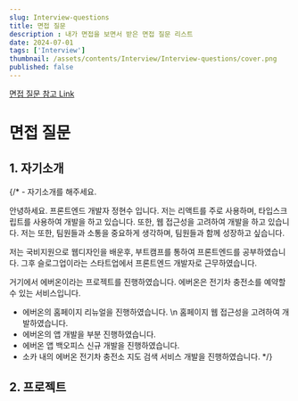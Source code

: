 ```yaml
---
slug: Interview-questions
title: 면접 질문
description : 내가 면접을 보면서 받은 면접 질문 리스트
date: 2024-07-01
tags: ['Interview']
thumbnail: /assets/contents/Interview/Interview-questions/cover.png
published: false
---
```


[면접 질문 참고 Link](https://velog.io/@qnrjs42/23.10-24.01-3%EB%85%84%EC%B0%A8-%ED%94%84%EB%A1%A0%ED%8A%B8%EC%97%94%EB%93%9C-%EB%A9%B4%EC%A0%91-%EB%95%8C-%EB%B0%9B%EC%95%98%EB%8D%98-%EC%A7%88%EB%AC%B8%EA%B3%BC-%EB%8A%90%EB%82%80-%EC%A0%90-react#1-%EC%9E%90%EA%B8%B0%EC%86%8C%EA%B0%9C%ED%95%B4%EC%A3%BC%EC%84%B8%EC%9A%94)

# 면접 질문

## 1. 자기소개

{/* - 자기소개를 해주세요.

  안녕하세요. 프론트엔드 개발자 정현수 입니다. 
  저는 리액트를 주로 사용하며, 타입스크립트를 사용하여 개발을 하고 있습니다. 
  또한, 웹 접근성을 고려하여 개발을 하고 있습니다. 
  저는 또한, 팀원들과 소통을 중요하게 생각하며, 팀원들과 함께 성장하고 싶습니다.

  저는 국비지원으로 웹디자인을 배운후, 부트캠프를 통하여 프론트엔드를 공부하였습니다. 
  그후 슬로그업이라는 스타트업에서 프론트엔드 개발자로 근무하였습니다. 

  거기에서 에버온이라는 프로젝트를 진행하였습니다. 
  에버온은 전기차 충전소를 예약할 수 있는 서비스입니다. 

  - 에버온의 홈페이지 리뉴얼을 진행하였습니다. \n 홈페이지 웹 접근성을 고려하여 개발하였습니다.
  - 에버온의 앱 개발을 부분 진행하였습니다.
  - 에버온 앱 백오피스 신규 개발을 진행하였습니다.
  - 소카 내의 에버온 전기차 충전소 지도 검색 서비스 개발을 진행하였습니다. */}


## 2. 프로젝트

{/* - 프로젝트를 하나 소개해주세요. */}

## 3. 프로젝트 질문
{/* 
- 프로젝트를 하면서 어려웠던 점이 있나요?

- 프로젝트를 하면서 가장 자신있는 부분이 무엇인가요?

- 프로젝트를 하면서 사용한 기술 스택은 무엇인가요?

- 프로젝트를 하면서 사용한 기술 중 익숙한 기술은 무엇인가요?

- 프로젝트를 하면서 사용한 기술 중 익숙하지 않은 기술은 무엇인가요?

- 프로젝트를 하면서 사용한 기술 중 공부하면서 가장 어려웠던 기술은 무엇인가요? */}

## 4. 기술 질문
{/* 
- 리엑트 렌더링 방식에 대해 설명해주세요.

- 렌더링 최적화 방법에 대해 설명해주세요.

- 부모 페이지에서 section이 세개가 있다. 각 section은 overflow는 scroll이 된다. 
  scroll 하다가 부모 페이지에서 렌더링이 일어날때, scroll의 위치도 초기화가 되는데 이를 방지하는 방법은 무엇이 있을까요?

    ㄴ scroll 위치를 저장하는 방법이 있습니다. scroll 위치를 저장하는 방법을 사용하여 scroll 위치를 초기화하지 않도록 할 수 있습니다.

- atomic design에 대해 설명해주세요.

  - 사용하면서 단점이 무엇이라고 생각하나요?

    ㄴ atomic design은 재사용성이 높아지고, 유지보수가 쉬워지는 장점이 있지만, 컴포넌트의 수가 많아지면 관리하기 힘들다는 단점이 있습니다.
    ㄴ 또한, atomic design을 사용하면서 컴포넌트의 수가 많아지면서, 컴포넌트의 이름을 지을 때 어려움을 겪을 수 있습니다.
    ㄴ 상태 관리를 하기 위해 context api나 redux를 사용할 때, atomic design을 사용하면서 상태를 관리하기 어려울 수 있습니다.

- react hooks에 대해 설명해주세요.
React 16.8 버전부터 도입된 새로운 기능으로, 함수형 컴포넌트에서 상태 관리, 생명주기, 다른 React 기능 등을 사용할 수 있도록 해주는 함수입니다. 
덕분에 클래스형 컴포넌트 없이도 리액트의 다양한 기능들을 활용할 수 있게 되었습니다.
 

리액트 Hook 사용 이유와 강점
리액트 Hook은 리액트 16.8 버전부터 도입된 새로운 기능으로, 함수형 컴포넌트에서 상태 관리, 생명주기, 다른 React 기능 등을 사용할 수 있도록 해주는 함수입니다. 덕분에 클래스형 컴포넌트 없이도 리액트의 다양한 기능들을 활용할 수 있게 되었습니다.

1. Hook 사용 이유

클래스형 컴포넌트의 단점 해결:
코드 가독성 저하: 클래스형 컴포넌트는 JSX, 클래스 메서드, 생명주기 메서드 등이 뒤섞여 있어 코드를 이해하기 어렵고 유지 관리하기 어려웠습니다.
코드 중복: 비슷한 기능을 가진 컴포넌트를 작성할 때 코드 중복이 발생하기 쉬웠습니다.
함수형 컴포넌트의 장점 강화:
간결한 코드: 함수형 컴포넌트는 단순하고 선언적인 코드로 작성되어 가독성이 높고 이해하기 쉽습니다.
재사용성: 함수형 컴포넌트는 재사용 가능한 코드 블록으로 작성되어 코드 중복을 줄이고 개발 효율성을 높일 수 있습니다.

2. Hook 사용 시 강점

간결한 코드: 클래스형 컴포넌트에 비해 코드가 더 간결하고 직관적이며, 이해하기 쉽습니다. 예를 들어, 상태 변수를 관리하기 위해 클래스형 컴포넌트에서는 constructor와 setState 메서드를 사용해야 했지만, 함수형 컴포넌트에서는 useState Hook을 사용하면 간단하게 작성할 수 있습니다.
```jsx 
// 클래스형 컴포넌트
class Counter extends React.Component {
  constructor(props) {
    super(props);
    this.state = { count: 0 };
  }

  handleClick = () => {
    this.setState((prevState) => ({ count: prevState.count + 1 }));
  };

  render() {
    return (
      <div>
        <p>현재 카운트: {this.state.count}</p>
        <button onClick={this.handleClick}>카운트 증가</button>
      </div>
    );
  }
}
```

```jsx 
// 함수형 컴포넌트
import React, { useState } from 'react';

function Counter() {
  const [count, setCount] = useState(0);

  return (
    <div>
      <p>현재 카운트: {count}</p>
      <button onClick={() => setCount(count + 1)}>카운트 증가</button>
    </div>
  );
}
```
유지 관리 용이: 코드가 모듈화되어 있어 유지 관리가 용이합니다. Hook은 재사용 가능한 코드 블록으로 작성되어 여러 컴포넌트에서 공유하여 사용할 수 있기 때문에 코드 중복을 줄이고 코드를 이해하고 유지 관리하기 쉬워집니다.
재사용성: Hook은 재사용 가능한 코드 블록으로 작성되어 여러 컴포넌트에서 공유하여 사용할 수 있습니다. 이를 통해 코드 중복을 줄이고 개발 효율성을 높일 수 있습니다. 또한, 커스텀 Hook을 만들어 다양한 기능을 추상화하고 재사용할 수 있습니다.
테스트 용이: 테스트 코드 작성이 더욱 용이합니다. Hook은 함수 단위로 테스트하기 쉬워 테스트 코드 작성 및 유지 관리가 용이합니다.
작은 번들 크기: 클래스형 컴포넌트에 비해 번들 크기가 작습니다. Hook은 필요한 기능만 포함하기 때문에 클래스형 컴포넌트에 비해 번들 크기가 작아 로딩 속도가 향상될 수 있습니다.
React Context와의 호환성: React Context와 잘 호환되어 상태 관리를 더욱 효과적으로 수행할 수 있습니다.
 */}
{/* 
```readme
1. 자기소개해주세요 
2. 지원동기와 이 포지션이 적합하다고 생각하시는 이유를 말씀해 주세요
3. 퇴사사유 혹은 이직사유는 무엇인가요?
4. 긍정적인 피드백, 부정적인 피드백은 무엇이라고 생각하시나요?
5. 개발하게된 계기가 어떻게 되시나요?
6. 개발 중에 프론트엔드로 하게된 계기가 어떻게 되시나요?
7. 최근 관심있는 기술 또는 최근에 읽은 기술 서적은 무엇인가요?
8. 자사 서비스 이용해보고 느낀 점을 말씀해 주세요
소신껏 대답했습니다. 개발자 관점에서 이러이러한 부분이 부족하다.. 
등 아니면 관심 있는 도메인이면 잘 면접 보기 전에 잘 서치하고 준비해 가시길 추천합니다.

9. 최고의 동료와 최악의 동료는 어떤사람인가요?
10. 어떤 사람과 일하고 싶나요?
11. 본인은 어떤 방식으로 성장하나요?
12. 입사하게 되면 하고싶은 일이나 성장, 도전은 무엇인가요?
13. 입사하게 되면 가장 기대하는 점은 무엇인가요?
14. n년 뒤에 본인은 어떤 사람이 될지 또는 무엇을 할 거라고 생각하나요?
15. 자기 장점(강점)과 단점을 말해주세요
16. 프론트엔드 개발자가 가져야할 덕목은 무엇이라고 생각하나요?
17. 일할 회사를 선택하는 기준은 무엇이며, 왜 우리 회사에 선택하셨나요?
18. 전 직장에서 일하면서 불만사항을 어떻게 표출하셨나요?
19. 스트레스는 어떻게 해결하는 편인가요?
20. 스타트업에 지원하시는 이유가 무엇인가요?
21. 왜 CTO라는 목표를 가졌는지와 어떤 CTO가 되고 싶은지 설명해주세요
22. 이상적인 리더란 무엇인가요?
23. 리더에게 필요한 것은 무엇인가요?
24. 전 직장 연봉 및 희망연봉 알려주세요
```
 */}
